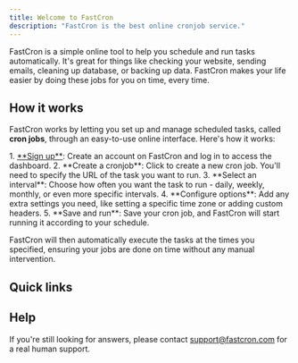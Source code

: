 ```yaml
---
title: Welcome to FastCron
description: "FastCron is the best online cronjob service."
---
```



FastCron is a simple online tool to help you schedule and run tasks automatically. It's great for things like checking your website, sending emails, cleaning up database, or backing up data. FastCron makes your life easier by doing these jobs for you on time, every time.

## How it works
FastCron works by letting you set up and manage scheduled tasks, called **cron jobs**, through an easy-to-use online interface. Here's how it works:

<Steps>
1. <a href="https://app.fastcron.com/signup" target="_blank">**Sign up**</a>: Create an account on FastCron and log in to access the dashboard.
2. **Create a cronjob**: Click to create a new cron job. You'll need to specify the URL of the task you want to run.
3. **Select an interval**: Choose how often you want the task to run - daily, weekly, monthly, or even more specific intervals.
4. **Configure options**: Add any extra settings you need, like setting a specific time zone or adding custom headers.
5. **Save and run**: Save your cron job, and FastCron will start running it according to your schedule.
</Steps>

FastCron will then automatically execute the tasks at the times you specified, ensuring your jobs are done on time without any manual intervention.


## Quick links
<LinkCard
  title="Sign up"
  description="Create your account and start setting up cronjobs in minutes."
  href="https://app.fastcron.com/signup"
  target="_blank"
/>

<LinkCard
  title="Read the docs"
  description="To get a full reference to our API functions, let's read the docs."
  href="/reference"
/>

## Help
If you're still looking for answers, please contact support@fastcron.com for a real human support.
